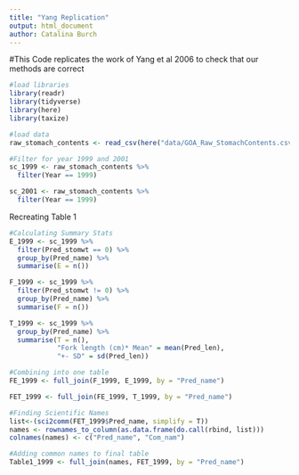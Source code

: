 ```yaml
---
title: "Yang Replication"
output: html_document
author: Catalina Burch
---
```


#This Code replicates the work of Yang et al 2006 to check that our methods are correct

```r
#load libraries
library(readr) 
library(tidyverse)
library(here)
library(taxize)

#load data
raw_stomach_contents <- read_csv(here("data/GOA_Raw_StomachContents.csv"))

```


```r

#Filter for year 1999 and 2001
sc_1999 <- raw_stomach_contents %>% 
  filter(Year == 1999)

sc_2001 <- raw_stomach_contents %>% 
  filter(Year == 1999)

```

Recreating Table 1

```r
#Calculating Summary Stats
E_1999 <- sc_1999 %>% 
  filter(Pred_stomwt == 0) %>% 
  group_by(Pred_name) %>% 
  summarise(E = n())

F_1999 <- sc_1999 %>% 
  filter(Pred_stomwt != 0) %>% 
  group_by(Pred_name) %>% 
  summarise(F = n())

T_1999 <- sc_1999 %>% 
  group_by(Pred_name) %>% 
  summarise(T = n(), 
            "Fork length (cm)* Mean" = mean(Pred_len),
            "+- SD" = sd(Pred_len))

#Combining into one table
FE_1999 <- full_join(F_1999, E_1999, by = "Pred_name")

FET_1999 <- full_join(FE_1999, T_1999, by = "Pred_name")

#Finding Scientific Names
list<-(sci2comm(FET_1999$Pred_name, simplify = T))
names <- rownames_to_column(as.data.frame(do.call(rbind, list)))
colnames(names) <- c("Pred_name", "Com_nam")

#Adding common names to final table
Table1_1999 <- full_join(names, FET_1999, by = "Pred_name")



```
